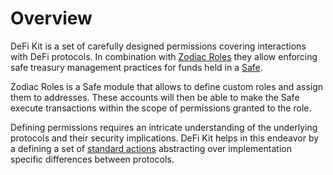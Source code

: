 # Overview

DeFi Kit is a set of carefully designed permissions covering interactions with DeFi protocols.
In combination with [Zodiac Roles](https://github.com/gnosis/zodiac-modifier-roles) they allow enforcing safe treasury management practices for funds held in a [Safe](https://safe.global).

Zodiac Roles is a Safe module that allows to define custom roles and assign them to addresses.
These accounts will then be able to make the Safe execute transactions within the scope of permissions granted to the role.

Defining permissions requires an intricate understanding of the underlying protocols and their security implications.
DeFi Kit helps in this endeavor by a defining a set of [standard actions](/learn/actions) abstracting over implementation specific differences between protocols.
